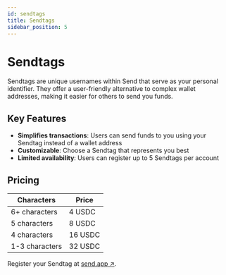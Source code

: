```yaml
---
id: sendtags
title: Sendtags
sidebar_position: 5
---
```


# Sendtags

Sendtags are unique usernames within Send that serve as your personal identifier. They offer a user-friendly alternative to complex wallet addresses, making it easier for others to send you funds.

## Key Features

- **Simplifies transactions**: Users can send funds to you using your Sendtag instead of a wallet address
- **Customizable**: Choose a Sendtag that represents you best
- **Limited availability**: Users can register up to 5 Sendtags per account

## Pricing

| Characters | Price |
|------------|-------|
| 6+ characters | 4 USDC |
| 5 characters | 8 USDC |
| 4 characters | 16 USDC |
| 1-3 characters | 32 USDC |

Register your Sendtag at <a href="https://send.app" className="multisig-token-link" target="_blank" rel="noreferrer">send.app ↗</a>.
